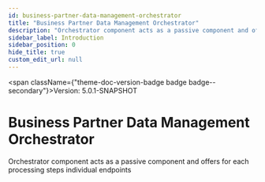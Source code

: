 ```yaml
---
id: business-partner-data-management-orchestrator
title: "Business Partner Data Management Orchestrator"
description: "Orchestrator component acts as a passive component and offers for each processing steps individual endpoints"
sidebar_label: Introduction
sidebar_position: 0
hide_title: true
custom_edit_url: null
---
```



<span className={"theme-doc-version-badge badge badge--secondary"}>Version: 5.0.1-SNAPSHOT</span>

# Business Partner Data Management Orchestrator



Orchestrator component acts as a passive component and offers for each processing steps individual endpoints


      